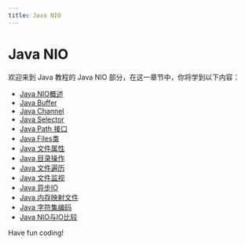 ```yaml
---
title: Java NIO
---
```


# Java NIO

欢迎来到 Java 教程的 Java NIO 部分，在这一章节中，你将学到以下内容：

- [Java NIO概述](./0-java-nio-overview.mdx)
- [Java Buffer](./1-java-buffer.mdx)
- [Java Channel](./2-java-channel.mdx)
- [Java Selector](./3-java-selector.mdx)
- [Java Path 接口](./4-java-path-interface.mdx)
- [Java Files类](./5-java-files-class.mdx)
- [Java 文件属性](./6-java-file-properties.mdx)
- [Java 目录操作](./7-java-directory-operations.mdx)
- [Java 文件遍历](./8-java-file-traversal.mdx)
- [Java 文件监视](./9-java-file-monitoring.mdx)
- [Java 异步IO](./10-java-asynchronous-io.mdx)
- [Java 内存映射文件](./11-java-memory-map-file.mdx)
- [Java 字符集编码](./12-java-character-set-encoding.mdx)
- [Java NIO与IO比较](./13-java-nio-vs-io.mdx)

Have fun coding!